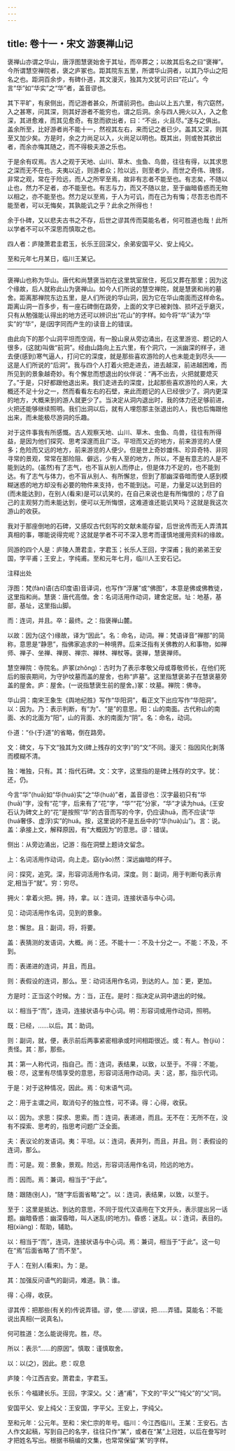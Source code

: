 ```yaml
---
---
---
```

title: 卷十一・宋文 游褒禅山记
---

褒禅山亦谓之华山，唐浮图慧褒始舍于其址，而卒葬之；以故其后名之曰“褒禅”。今所谓慧空禅院者，褒之庐冢也。距其院东五里，所谓华山洞者，以其乃华山之阳名之也。距洞百余步，有碑仆道，其文漫灭，独其为文犹可识曰“花山”。今言“华”如“华实”之“华”者，盖音谬也。

其下平旷，有泉侧出，而记游者甚众，所谓前洞也。由山以上五六里，有穴窈然，入之甚寒，问其深，则其好游者不能穷也，谓之后洞。余与四人拥火以入，入之愈深，其进愈难，而其见愈奇。有怠而欲出者，曰：“不出，火且尽。”遂与之俱出。盖余所至，比好游者尚不能十一，然视其左右，来而记之者已少。盖其又深，则其至又加少矣。方是时，余之力尚足以入，火尚足以明也。既其出，则或咎其欲出者，而余亦悔其随之，而不得极夫游之乐也。

于是余有叹焉。古人之观于天地、山川、草木、虫鱼、鸟兽，往往有得，以其求思之深而无不在也。夫夷以近，则游者众；险以远，则至者少。而世之奇伟、瑰怪，非常之观，常在于险远，而人之所罕至焉，故非有志者不能至也。有志矣，不随以止也，然力不足者，亦不能至也。有志与力，而又不随以怠，至于幽暗昏惑而无物以相之，亦不能至也。然力足以至焉，于人为可讥，而在己为有悔；尽吾志也而不能至者，可以无悔矣，其孰能讥之乎？此余之所得也！

余于仆碑，又以悲夫古书之不存，后世之谬其传而莫能名者，何可胜道也哉！此所以学者不可以不深思而慎取之也。

四人者：庐陵萧君圭君玉，长乐王回深父，余弟安国平父、安上纯父。

至和元年七月某日，临川王某记。

----------------

褒禅山也称为华山。唐代和尚慧褒当初在这里筑室居住，死后又葬在那里；因为这个缘故，后人就称此山为褒禅山。如今人们所说的慧空禅院，就是慧褒和尚的墓舍。距离那禅院东边五里，是人们所说的华山洞，因为它在华山南面而这样命名。距离山洞一百多步，有一座石碑倒在路旁，上面的文字已被剥蚀、损坏近乎磨灭，只有从勉强能认得出的地方还可以辨识出“花山”的字样。如今将“华”读为“华实”的“华”，是(因字同而产生的)读音上的错误。

由此向下的那个山洞平坦而空阔，有一股山泉从旁边涌出，在这里游览、题记的人很多，(这就)叫做“前洞”。经由山路向上五六里，有个洞穴，一派幽深的样子，进去便(感到)寒气逼人，打问它的深度，就是那些喜欢游险的人也未能走到尽头——这是人们所说的“后洞”。我与四个人打着火把走进去，进去越深，前进越困难，而所见到的景象越奇妙。有个懈怠而想退出的伙伴说：“再不出去，火把就要熄灭了。”于是，只好都跟他退出来。我们走进去的深度，比起那些喜欢游险的人来，大概还不足十分之一，然而看看左右的石壁，来此而题记的人已经很少了。洞内更深的地方，大概来到的游人就更少了。当决定从洞内退出时，我的体力还足够前进，火把还能够继续照明。我们出洞以后，就有人埋怨那主张退出的人，我也后悔跟他出来，而未能极尽游洞的乐趣。

对于这件事我有所感慨。古人观察天地、山川、草木、虫鱼、鸟兽，往往有所得益，是因为他们探究、思考深邃而且广泛。平坦而又近的地方，前来游览的人便多；危险而又远的地方，前来游览的人便少。但是世上奇妙雄伟、珍异奇特、非同寻常的景观，常常在那险阻、僻远，少有人至的地方，所以，不是有意志的人是不能到达的。(虽然)有了志气，也不盲从别人而停止，但是体力不足的，也不能到达。有了志气与体力，也不盲从别人、有所懈怠，但到了那幽深昏暗而使人感到模糊迷惑的地方却没有必要的物件来支持，也不能到达。可是，力量足以达到目的(而未能达到)，在别人(看来)是可以讥笑的，在自己来说也是有所悔恨的；尽了自己的主观努力而未能达到，便可以无所悔恨，这难道谁还能讥笑吗？这就是我这次游山的收获。

我对于那座倒地的石碑，又感叹古代刻写的文献未能存留，后世讹传而无人弄清其真相的事，哪能说得完呢？这就是学者不可不深入思考而谨慎地援用资料的缘故。

同游的四个人是：庐陵人萧君圭，字君玉；长乐人王回，字深甫；我的弟弟王安国，字平甫；王安上，字纯甫。至和元年七月，临川人王安石记。

注释出处

浮图：梵(fàn)语(古印度语)音译词，也写作“浮屠”或“佛图”，本意是佛或佛教徒，这里指和尚。慧褒：唐代高僧。舍：名词活用作动词，建舍定居。址：地基，基部，基址，这里指山脚。

而：连词，并且。卒：最终。之：指褒禅山麓。

以故：因为(这个)缘故，译为“因此”。名：命名，动词。禅：梵语译音“禅那”的简称，意思是“静思”，指佛家追求的一种境界。后来泛指有关佛教的人和事物，如禅师、禅子、坐禅、禅房、禅宗、禅林、禅杖等。褒禅，慧褒禅师。

慧空禅院：寺院名。庐冢(zhǒng)：古时为了表示孝敬父母或尊敬师长，在他们死后的服丧期间，为守护坟墓而盖的屋舍，也称“庐墓”。这里指慧褒弟子在慧褒墓旁盖的屋舍。庐：屋舍。(一说指慧褒生前的屋舍。)冢：坟墓。禅院：佛寺。

华山洞：南宋王象生《舆地纪胜》写作“华阳洞”，看正文下出应写作“华阳洞”。以：因为。乃：表示判断，有“为”、“是”的意思。阳：山的南面。古代称山的南面、水的北面为“阳”，山的背面、水的南面为“阴”。名：命名，动词。

仆道：“仆(于)道”的省略，倒在路旁。

文：碑文，与下文“独其为文(碑上残存的文字)”的“文”不同。漫灭：指因风化剥落而模糊不清。

独：唯独，只有。其：指代石碑。文：文字，这里指的是碑上残存的文字。犹：还，仍。

今言“华”(huā)如“华(huá)实”之“华(huá)”者，盖音谬也：汉字最初只有“华(huā)”字，没有“花”字，后来有了“花”字，“华”“花”分家，“华”才读为huá。(王安石认为碑文上的“花”是按照“华”的古音而写的今字，仍应读huā，而不应读“华(huá奢侈、虚浮)实”的huá。按，这里说的不是五岳中的“华(huà)山”)。言：说。盖：承接上文，解释原因，有“大概因为”的意思。谬：错误。

侧出：从旁边涌出，记游：指在洞壁上题诗文留念。

上：名词活用作动词，向上走。窈(yǎo)然：深远幽暗的样子。

问：探究，追究。深，形容词活用作名词，深度。则：副词，用于判断句表示肯定,相当于“就”。穷：穷尽。

拥火：拿着火把。拥，持，拿。以：连词，连接状语与中心词。

见：动词活用作名词，见到的景象。

怠：懈怠。且：副词，将，将要。

盖：表猜测的发语词，大概。尚：还。不能十一：不及十分之一。不能：不及，不到。

而：表递进的连词，并且，而且。

则：表假设的连词，那么。至：动词活用作名词，到达的人。加：更，更加。

方是时：正当这个时候。方：当，正在。是时：指决定从洞中退出的时候。

以：相当于“而”，连词，连接状语与中心词。明：形容词或用作动词，照明。

既：已经，……以后。其：助词。

则：副词，就，便，表示前后两事紧密相承或时间相距很近。或：有人。咎(jiù)：责怪。其：那，那些。

其：第一人称代词，指自己。而：连词，表结果，以致，以至于。不得：不能，极：尽，这里有尽情享受的意思，形容词活用作动词。夫：这，那，指示代词。

于是：对于这种情况，因此。焉：句末语气词。

之：用于主谓之间，取消句子的独立性，可不译。得：心得，收获。

以：因为。求思：探求、思索。而：连词，表递进，而且。无不在：无所不在，没有不探索、思考的，指思考问题广泛全面。

夫：表议论的发语词。夷：平坦。以：连词，表并列，而且，并且。则：表假设的连词，那么。

而：可是。观：景象，景观。险远，形容词活用作名词，险远的地方。

而：因而。焉：兼词，相当于“于此”。

随：跟随(别人)，“随”字后面省略“之”。以：连词，表结果，以致，以至于。

至于：这里是抵达、到达的意思，不同于现代汉语用在下文开头，表示提出另一话题。幽暗昏惑：幽深昏暗，叫人迷乱(的地方)。昏惑：迷乱。以：连词，表目的。相(xiàng)：帮助，辅助。

以：相当于“而”，连词，连接状语与中心词。焉：兼词，相当于“于此”。这一句在“焉”后面省略了“而不至”。

于人：在别人(看来)。为：是。

其：加强反问语气的副词，难道。孰：谁。

得：心得，收获。

谬其传：把那些(有关的)传说弄错。谬，使……谬误，把……弄错。莫能名：不能说出真相(一说真名)。

何可胜道：怎么能说得完。胜，尽。

所以：表示“……的原因”。慎取：谨慎取舍。

以：以(之)，因此。悲：叹息

庐陵：今江西吉安。萧君圭，字君玉。

长乐：今福建长乐。王回，字深父。父：通“甫”，下文的“平父”“纯父”的“父”同。

安国平父、安上纯父：王安国，字平父。王安上，字纯父。

至和元年：公元年。至和：宋仁宗的年号。临川：今江西临川。王某：王安石。古人作文起稿，写到自己的名字，往往只作“某”，或者在“某”上冠姓，以后在誊写时才把姓名写出。根据书稿编的文集，也常常保留“某”的字样。


